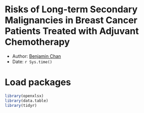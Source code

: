 # Risks of Long-term Secondary Malignancies in Breast Cancer Patients Treated with Adjuvant Chemotherapy

* Author: [Benjamin Chan](http://careers.stackoverflow.com/benjaminchan)
* Date: `r Sys.time()`


# Load packages

```r
library(openxlsx)
library(data.table)
library(tidyr)
```

